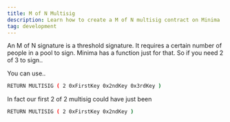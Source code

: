 ---
title: M of N Multisig
description: Learn how to create a M of N multisig contract on Minima
tag: development
---

An M of N signature is a threshold signature. It requires a certain number of people in a pool to sign. Minima has a function just for that. So if you need 2 of 3 to sign..

You can use..

```bash
RETURN MULTISIG ( 2 0xFirstKey 0x2ndKey 0x3rdKey )
```

In fact our first 2 of 2 multisig could have just been

```bash
RETURN MULTISIG ( 2 0xFirstKey 0x2ndKey )
```
